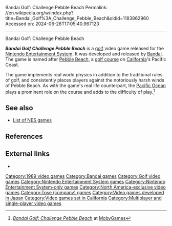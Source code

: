 Bandai Golf: Challenge Pebble Beach
Permalink: //en.wikipedia.org/w/index.php?title=Bandai_Golf%3A_Challenge_Pebble_Beach&oldid=1183862960
Accessed on: 2024-06-26T17:05:40.967123



------
Bandai Golf: Challenge Pebble Beach
{{Infobox video game
|title= Bandai Golf: Challenge Pebble Beach
|image = Bandai Golf - Challenge Pebble Beach game cover art.jpg
|caption = Box art
|developer= [[Tose (company)|TOSE]]<ref name="gamefaqs">[http://www.gamefaqs.com/nes/587314-bandai-golf-challenge-pebble-beach/data ''Bandai Golf: Challenge Pebble Beach''] at [[GameFAQs]]</ref><ref name="kaotic">[http://games.kaotic.ca/game.aspx?GID=1282 ''Bandai Golf: Challenge Pebble Beach''] at [[Kaotic]]</ref>
|publisher= [[Namco Bandai Games|Bandai]]<ref name="gamefaqs"/>
|modes = [[Single-player video game|Single-player]],<ref name="kaotic"/> [[Multiplayer video game|multiplayer]]
|released= {{vgrelease|NA|February 1989<ref name="gamefaqs"/>}}
|genre= [[Sports game|Traditional golf]] [[simulation game|simulation]]<ref name="gamefaqs"/><ref name="kaotic"/>
|platforms= [[Nintendo Entertainment System]]<ref name="kaotic"/>
}}

'''''Bandai Golf Challenge Pebble Beach''''' is a [[golf]] video game released for the [[Nintendo Entertainment System]]. It was developed and released by [[Bandai]]. The game is named after [[Pebble Beach Golf Links|Pebble Beach]], a [[golf course]] on [[California]]'s Pacific Coast.

The game implements real world physics in addition to the traditional rules of golf, and consistently places players against the notoriously harsh winds of Pebble Beach. As with the game's real life counterpart, the [[Pacific Ocean]] plays a prominent role on the course and adds to the difficulty of play.<ref>[http://www.mobygames.com/game/nes/bandai-golf-challenge-pebble-beach ''Bandai Golf: Challenge Pebble Beach''] at [[MobyGames]]</ref>

==See also==
* [[List of NES games]]

==References==
{{reflist}}

==External links==
*{{mobygames|/10484}}

[[Category:1989 video games]]
[[Category:Bandai games]]
[[Category:Golf video games]]
[[Category:Nintendo Entertainment System games]]
[[Category:Nintendo Entertainment System-only games]]
[[Category:North America-exclusive video games]]
[[Category:Tose (company) games]]
[[Category:Video games developed in Japan]]
[[Category:Video games set in California]]
[[Category:Multiplayer and single-player video games]]


{{golf-videogame-stub}}